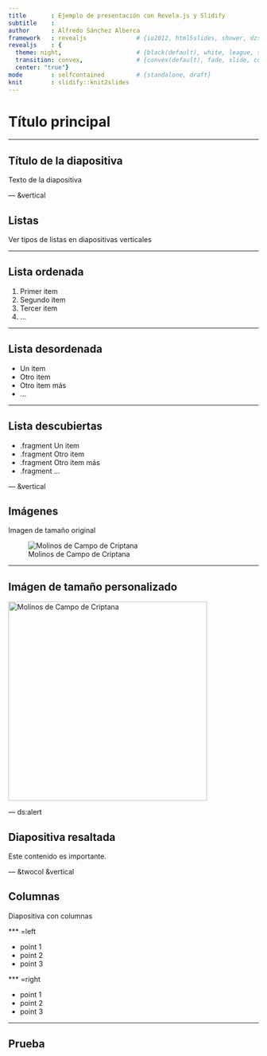 ```yaml
---
title       : Ejemplo de presentación con Revela.js y Slidify
subtitle    : 
author      : Alfredo Sánchez Alberca
framework   : revealjs              # {io2012, html5slides, shower, dzslides, ...}
revealjs    : {
  theme: night,                     # {black(default), white, league, sky, beige, blood, night, moon, solarized}
  transition: convex,               # {convex(default), fade, slide, concave, zoom, none}
  center: "true"}
mode        : selfcontained         # {standalone, draft}
knit        : slidify::knit2slides
---
```


# Título principal

---

## Título de la diapositiva

Texto de la diapositiva

--- &vertical

## Listas
Ver tipos de listas en diapositivas verticales

***

## Lista ordenada

1. Primer item
2. Segundo item
3. Tercer item
4. ...

***

## Lista desordenada

- Un item
- Otro item
- Otro item más
- ...

***

## Lista descubiertas

- .fragment Un item
- .fragment Otro item
- .fragment Otro item más
- .fragment ...

--- &vertical

## Imágenes

Imagen de tamaño original

![Molinos de Campo de Criptana](img/molinos.jpg)

***

## Imágen de tamaño personalizado

<img src="img/molinos.jpg" alt="Molinos de Campo de Criptana" width="400px">

--- ds:alert

## Diapositiva resaltada

Este contenido es importante.

--- &twocol &vertical

## Columnas
Diapositiva con columnas

*** =left

- point 1
- point 2
- point 3

*** =right

- point 1
- point 2
- point 3

***

## Prueba

